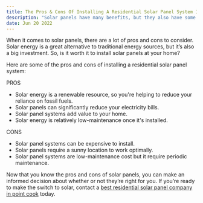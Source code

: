 ```yaml
---
title: The Pros & Cons Of Installing A Residential Solar Panel System In Victoria
description: "Solar panels have many benefits, but they also have some drawbacks. You'll need to weigh the pros and cons to decide if solar panels are right for you."
date: Jun 20 2022
---
```


When it comes to solar panels, there are a lot of pros and cons to consider. Solar energy is a great alternative to traditional energy sources, but it’s also a big investment. So, is it worth it to install solar panels at your home?

Here are some of the pros and cons of installing a residential solar panel system:

PROS
- Solar energy is a renewable resource, so you're helping to reduce your reliance on fossil fuels.
- Solar panels can significantly reduce your electricity bills.
- Solar panel systems add value to your home.
- Solar energy is relatively low-maintenance once it's installed.

CONS
- Solar panel systems can be expensive to install.
- Solar panels require a sunny location to work optimally.
- Solar panel systems are low-maintenance cost but it require periodic maintenance.

Now that you know the pros and cons of solar panels, you can make an informed decision about whether or not they’re right for you. If you’re ready to make the switch to solar, contact a [best residential solar panel company in point cook](https://highpowersolar.com.au/residential-solar-system/) today.

